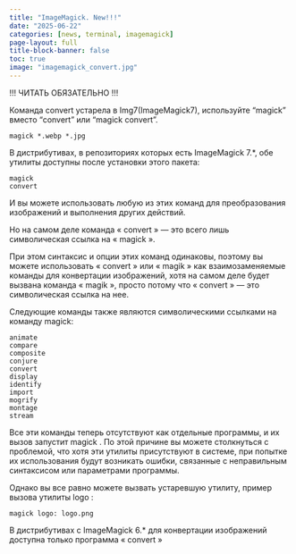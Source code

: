 ```yaml
---
title: "ImageMagick. New!!!"
date: "2025-06-22"
categories: [news, terminal, imagemagick]
page-layout: full
title-block-banner: false
toc: true
image: "imagemagick_convert.jpg"
---
```


!!! ЧИТАТЬ ОБЯЗАТЕЛЬНО !!!

Команда convert устарела в Img7(ImageMagick7), используйте "magick" вместо "convert" или "magick convert".
```
magick *.webp *.jpg
```

В дистрибутивах, в репозиториях которых есть ImageMagick 7.*, обе утилиты доступны после установки этого пакета:
```
magick
convert
```
И вы можете использовать любую из этих команд для преобразования изображений и выполнения других действий.

Но на самом деле команда « convert » — это всего лишь символическая ссылка на « magick ».

При этом синтаксис и опции этих команд одинаковы, поэтому вы можете использовать « convert » или « magik » как взаимозаменяемые команды для конвертации изображений, хотя на самом деле будет вызвана команда « magik », просто потому что « convert » — это символическая ссылка на нее.

Следующие команды также являются символическими ссылками на команду magick:
```
animate
compare
composite
conjure
convert
display
identify
import
mogrify
montage
stream
```
Все эти команды теперь отсутствуют как отдельные программы, и их вызов запустит magick . По этой причине вы можете столкнуться с проблемой, что хотя эти утилиты присутствуют в системе, при попытке их использования будут возникать ошибки, связанные с неправильным синтаксисом или параметрами программы.

Однако вы все равно можете вызвать устаревшую утилиту, пример вызова утилиты logo :
```
magick logo: logo.png
```
В дистрибутивах с ImageMagick 6.* для конвертации изображений доступна только программа « convert »


